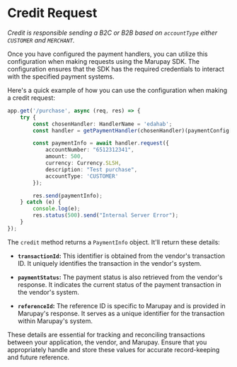 # Credit Request

*Credit is responsible sending a B2C or B2B based on `accountType` either `CUSTOMER` and `MERCHANT`.*

Once you have configured the payment handlers, you can utilize this configuration when making requests using the Marupay SDK. The configuration ensures that the SDK has the required credentials to interact with the specified payment systems.

Here's a quick example of how you can use the configuration when making a credit request:

```typescript
app.get('/purchase', async (req, res) => {
    try {
        const chosenHandler: HandlerName = 'edahab';
        const handler = getPaymentHandler(chosenHandler)(paymentConfig[chosenHandler]!);

        const paymentInfo = await handler.request({
            accountNumber: "6512312341",
            amount: 500,
            currency: Currency.SLSH,
            description: "Test purchase",
            accountType: 'CUSTOMER'
        });

        res.send(paymentInfo);
    } catch (e) {
        console.log(e);
        res.status(500).send("Internal Server Error");
    }
});


```

The `credit` method returns a `PaymentInfo` object. It'll return these details:

- **`transactionId`:** This identifier is obtained from the vendor's transaction ID. It uniquely identifies the transaction in the vendor's system.

- **`paymentStatus`:** The payment status is also retrieved from the vendor's response. It indicates the current status of the payment transaction in the vendor's system.

- **`referenceId`:** The reference ID is specific to Marupay and is provided in Marupay's response. It serves as a unique identifier for the transaction within Marupay's system.

These details are essential for tracking and reconciling transactions between your application, the vendor, and Marupay. Ensure that you appropriately handle and store these values for accurate record-keeping and future reference.

